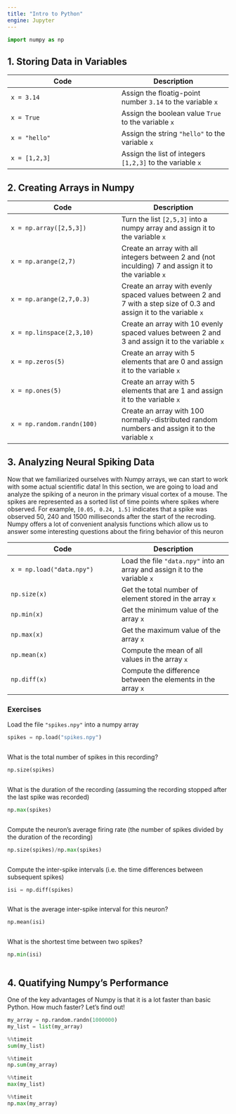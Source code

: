```yaml
---
title: "Intro to Python"
engine: Jupyter
---
```



```python
import numpy as np
```

## 1. Storing Data in Variables

| Code | Description |
| ---  | ---|
| `x = 3.14` | Assign the floatig-point number `3.14` to the variable `x` |
| `x = True` | Assign the boolean value `True` to the variable `x` |
| `x = "hello"` | Assign the string `"hello"` to the variable `x` |
| `x = [1,2,3]` | Assign the list of integers `[1,2,3]` to the variable `x`|

## 2. Creating Arrays in Numpy

| Code | Description |
| ---  | ---|
| `x = np.array([2,5,3])` | Turn the list `[2,5,3]` into a numpy array and assign it to the variable `x`|
| `x = np.arange(2,7)` | Create an array with all integers between 2 and (not inculding) 7 and assign it to the variable `x` |
| `x = np.arange(2,7,0.3)` | Create an array with evenly spaced values between 2 and 7 with a step size of 0.3 and assign it to the variable `x`|
| `x = np.linspace(2,3,10)` | Create an array with 10 evenly spaced values between 2 and 3 and assign it to the variable `x` |
| `x = np.zeros(5)` | Create an array with 5 elements that are 0 and assign it to the variable `x` |
| `x = np.ones(5)` | Create an array with 5 elements that are 1 and assign it to the variable `x` |
| `x = np.random.randn(100)` | Create an array with 100 normally-distributed random numbers and assign it to the variable `x` |

## 3. Analyzing Neural Spiking Data

Now that we familiarized ourselves with Numpy arrays, we can start to work with some actual scientific data!
In this section, we are going to load and analyze the spiking of a neuron in the primary visual cortex of a mouse.
The spikes are represented as a sorted list of time points where spikes where observed.
For example, `[0.05, 0.24, 1.5]` indicates that a spike was observed 50, 240 and 1500 milliseconds after the start of the recroding.
Numpy offers a lot of convenient analysis functions which allow us to answer some interesting questions about the firing behavior of this neuron

| Code | Description |
| ---  | ---|
| `x = np.load("data.npy")` | Load the file `"data.npy"` into an array and assign it to the variable `x` |
| `np.size(x)` | Get the total number of element stored in the array `x` |
| `np.min(x)` | Get the minimum value of the array `x` |
| `np.max(x)` | Get the maximum value of the array `x` |
| `np.mean(x)` | Compute the mean of all values in the array `x` |
| `np.diff(x)` | Compute the difference between the elements in the array `x` |

::: {.cell .markdown}
### Exercises
:::

Load the file `"spikes.npy"` into a numpy array

:::{.sol}
```python
spikes = np.load("spikes.npy")
```
:::

:::{.direction}
```python
```
:::

What is the total number of spikes in this recording?

:::{.sol}
```python
np.size(spikes)
```
:::

:::{.direction}
```python
```
:::

What is the duration of the recording (assuming the recording stopped after the last spike was recorded)

:::{.sol}
```python
np.max(spikes)
```
:::

:::{.direction}
```python
```
:::

Compute the neuron's average firing rate (the number of spikes divided by the duration of the recording)

:::{.sol}
```python
np.size(spikes)/np.max(spikes)
```
:::

:::{.direction}
```python
```
:::

Compute the inter-spike intervals (i.e. the time differences between subsequent spikes)

:::{.sol}
```python
isi = np.diff(spikes)
```
:::

:::{.direction}
```python
```
:::


What is the average inter-spike interval for this neuron?

:::{.sol}
```python
np.mean(isi)
```
:::

:::{.direction}
```python
```
:::

What is the shortest time between two spikes?

:::{.sol}
```python
np.min(isi)
```
:::

:::{.direction}
```python
```
:::

## 4. Quatifying Numpy's Performance

One of the key advantages of Numpy is that it is a lot faster than basic Python.
How much faster?
Let's find out!


```python
my_array = np.random.randn(1000000)
my_list = list(my_array)
```

```python
%%timeit
sum(my_list)
```

```python
%%timeit
np.sum(my_array)
```

```python
%%timeit
max(my_list)
```

```python
%%timeit
np.max(my_array)
```

